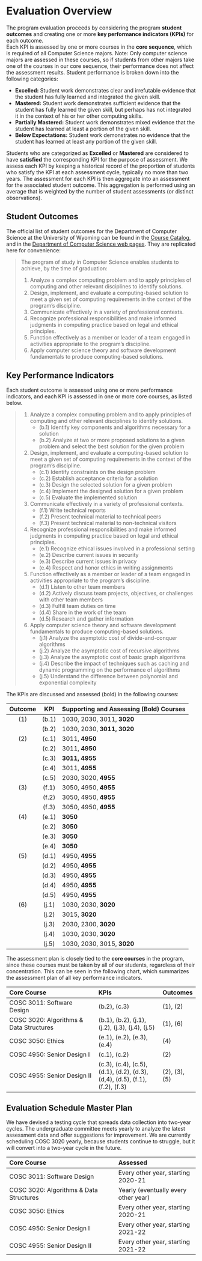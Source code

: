 # Evaluation Overview

The program evaluation proceeds by considering the program **student outcomes** 
and creating one or more **key performance indicators (KPIs)** for each outcome.  
Each KPI is assessed by one or more courses in the **core sequence**, which is
required of all Computer Science majors. Note: Only computer science majors are
assessed in these courses, so if students from other majors take one of the
courses in our core sequence, their performance does not affect the assessment
results. Student performance is broken down into the following categories:

* **Excelled:** Student work demonstrates clear and irrefutable evidence that the 
  student has fully learned and integrated the given skill. 
* **Mastered:** Student work demonstrates sufficient evidence that the student has 
  fully learned the given skill, but perhaps has not integrated it in the context 
  of his or her other computing skills. 
* **Partially Mastered:** Student work demonstrates mixed evidence that the student 
  has learned at least a portion of the given skill.
* **Below Expectations:** Student work demonstrates no evidence that the student has 
  learned at least any portion of the given skill.

Students who are categorized as **Excelled** or **Mastered** are considered to
have **satisfied** the corresponding KPI for the purpose of assessment. We assess 
each KPI by keeping a historical record of the proportion of students who satisfy
the KPI at each assessment cycle, typically no more than two years.  The assessment
for each KPI is then aggregate into an assessment for the associated student outcome.
This aggregation is performed using an average that is weighted by the number of
student assessments (or distinct observations).

## Student Outcomes

The official list of student outcomes for the Department of Computer Science at the 
University of Wyoming can be found in the 
[Course Catalog](http://www.uwyo.edu/registrar/university_catalog/5encosc.html), 
and in the [Department of Computer Science web pages](http://www.uwyo.edu/cosc/current_students/undergraduate-students/abet/index.html).
They are replicated here for convenience:

> The program of study in Computer Sci­ence enables students to achieve, by the time of graduation:
>
> (1) Analyze a complex computing problem and to apply principles of computing and other relevant disciplines to identify solutions.
> (2) Design, implement, and evaluate a computing-based solution to meet a given set of computing requirements in the context of the program’s discipline.
> (3) Communicate effectively in a variety of professional contexts.
> (4) Recognize professional responsibilities and make informed judgments in computing practice based on legal and ethical principles.
> (5) Function effectively as a member or leader of a team engaged in activities appropriate to the program’s discipline.
> (6) Apply computer science theory and software development fundamentals to produce computing-based solutions.

## Key Performance Indicators

Each student outcome is assessed using one or more performance indicators, and each KPI is assessed in one or more
core courses, as listed below.  

> (1) Analyze a complex computing problem and to apply principles of computing and other relevant disciplines to identify solutions.
>     * (b.1) Identify key components and algorithms necessary for a solution
>     * (b.2) Analyze at two or more proposed solutions to a given problem and select the best solution for the given problem
> (2) Design, implement, and evaluate a computing-based solution to meet a given set of computing requirements in the context of the program’s discipline.
>     * (c.1) Identify constraints on the design problem
>     * (c.2) Establish acceptance criteria for a solution
>     * (c.3) Design the selected solution for a given problem
>     * (c.4) Implement the designed solution for a given problem
>     * (c.5) Evaluate the implemented solution
> (3) Communicate effectively in a variety of professional contexts.
>     * (f.1) Write technical reports
>     * (f.2) Present technical material to technical peers
>     * (f.3) Present technical material to non-technical visitors
> (4) Recognize professional responsibilities and make informed judgments in computing practice based on legal and ethical principles.
>     * (e.1) Recognize ethical issues involved in a professional setting
>     * (e.2) Describe current issues in security
>     * (e.3) Describe current issues in privacy
>     * (e.4) Respect and honor ethics in writing assignments
> (5) Function effectively as a member or leader of a team engaged in activities appropriate to the program’s discipline.
>     * (d.1) Listen to other team members
>     * (d.2) Actively discuss team projects, objectives, or challenges with other team members
>     * (d.3) Fulfill team duties on time
>     * (d.4) Share in the work of the team
>     * (d.5) Research and gather information
> (6) Apply computer science theory and software development fundamentals to produce computing-based solutions.
>     * (j.1) Analyze the asymptotic cost of divide-and-conquer algorithms
>     * (j.2) Analyze the asymptotic cost of recursive algorithms
>     * (j.3) Analyze the asymptotic cost of basic graph algorithms
>     * (j.4) Describe the impact of techniques such as caching and dynamic programming on the performance of algorithms
>     * (j.5) Understand the difference between polynomial and exponential complexity

The KPIs are discussed and assessed (bold) in the following courses:

Outcome | KPI    | Supporting and Assessing (Bold) Courses
:------:|:------:|---------------------------------------
(1)     | (b.1)  | 1030, 2030, 3011, **3020**
&nbsp;  | (b.2)  | 1030, 2030, **3011, 3020**
(2)     | (c.1)  | 3011, **4950**
&nbsp;  | (c.2)  | 3011, **4950**
&nbsp;  | (c.3)  | **3011, 4955**
&nbsp;  | (c.4)  | 3011, **4955**
&nbsp;  | (c.5)  | 2030, 3020, **4955**
(3)     | (f.1)  | 3050, 4950, **4955**
&nbsp;  | (f.2)  | 3050, 4950, **4955**
&nbsp;  | (f.3)  | 3050, 4950, **4955**
(4)     | (e.1)  | **3050**
&nbsp;  | (e.2)  | **3050**
&nbsp;  | (e.3)  | **3050**
&nbsp;  | (e.4)  | **3050**
(5)     | (d.1)  | 4950, **4955**
&nbsp;  | (d.2)  | 4950, **4955**
&nbsp;  | (d.3)  | 4950, **4955**
&nbsp;  | (d.4)  | 4950, **4955**
&nbsp;  | (d.5)  | 4950, **4955**
(6)     | (j.1)  | 1030, 2030, **3020**
&nbsp;  | (j.2)  | 3015, **3020**
&nbsp;  | (j.3)  | 2030, 2300, **3020**
&nbsp;  | (j.4)  | 1030, 2030, **3020**
&nbsp;  | (j.5)  | 1030, 2030, 3015, **3020**

The assessment plan is closely tied to the **core courses**
in the program, since these courses must be taken by all of
our students, regardless of their concentration.  This can
be seen in the following chart, which summarizes the 
assessment plan of all key performance indicators.

Core Course                             | KPIs                        | Outcomes
:---------------------------------------|:----------------------------|:--------
COSC 3011: Software Design              | (b.2), (c.3)                | (1), (2)
COSC 3020: Algorithms & Data Structures | (b.1), (b.2), (j.1), (j.2), (j.3), (j.4), (j.5)  | (1), (6)
COSC 3050: Ethics                       | (e.1), (e.2), (e.3), (e.4)  | (4)
COSC 4950: Senior Design I              | (c.1), (c.2)                | (2)
COSC 4955: Senior Design II             | (c.3), (c.4), (c.5), (d.1), (d.2), (d.3), (d,4), (d.5), (f.1), (f.2), (f.3) | (2), (3), (5)

## Evaluation Schedule Master Plan

We have devised a testing cycle that spreads data collection into two-year cycles.
The undergraduate committee meets yearly to analyze the latest assessment data and
offer suggestions for improvement.
We are currently scheduling COSC 3020 yearly, because students
continue to struggle, but it will convert into a two-year cycle in the future.

Core Course                             | Assessed
:---------------------------------------|:----------------------------
COSC 3011: Software Design              | Every other year, starting 2020-21
COSC 3020: Algorithms & Data Structures | Yearly (eventually every other year)
COSC 3050: Ethics                       | Every other year, starting 2020-21
COSC 4950: Senior Design I              | Every other year, starting 2021-22
COSC 4955: Senior Design II             | Every other year, starting 2021-22

